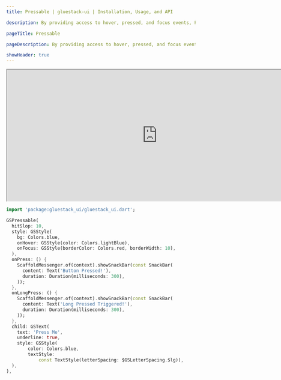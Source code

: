 ```yaml
---
title: Pressable | gluestack-ui | Installation, Usage, and API

description: By providing access to hover, pressed, and focus events, Pressable serves as a more flexible alternative to buttons at a lower level of abstraction. It is a useful primitive for advanced customization needs.

pageTitle: Pressable

pageDescription: By providing access to hover, pressed, and focus events, Pressable serves as a more flexible alternative to buttons at a lower level of abstraction. It is a useful primitive for advanced customization needs.

showHeader: true
---
```



<Meta title="Components/Forms/Pressable" />

<iframe
  src="https://gluestack-flutter.web.app/#/pressablePreview"
  title="Example"
  width="800"
  height="350"
></iframe>

```dart
import 'package:gluestack_ui/gluestack_ui.dart';

GSPressable(
  hitSlop: 10,
  style: GSStyle(
    bg: Colors.blue,
    onHover: GSStyle(color: Colors.lightBlue),
    onFocus: GSStyle(borderColor: Colors.red, borderWidth: 10),
  ),
  onPress: () {
    ScaffoldMessenger.of(context).showSnackBar(const SnackBar(
      content: Text('Button Pressed!'),
      duration: Duration(milliseconds: 300),
    ));
  },
  onLongPress: () {
    ScaffoldMessenger.of(context).showSnackBar(const SnackBar(
      content: Text('Long Pressed Triggered!'),
      duration: Duration(milliseconds: 300),
    ));
  },
  child: GSText(
    text: 'Press Me',
    underline: true,
    style: GSStyle(
        color: Colors.blue,
        textStyle:
            const TextStyle(letterSpacing: $GSLetterSpacing.$lg)),
  ),
),

```
